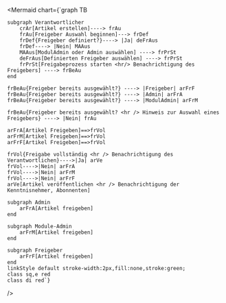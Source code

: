 
<Mermaid
  chart={`graph TB
  
    subgraph Verantwortlicher
        crAr[Artikel erstellen]----> frAu
        frAu[Freigeber Auswahl beginnen]---> frDef
        frDef{Freigeber definiert?}----> |Ja| deFrAus
        frDef----> |Nein| MAAus
        MAAus[ModulAdmin oder Admin auswählen] ----> frPrSt
        deFrAus[Definierten Freigeber auswählen] ----> frPrSt
        frPrSt[Freigabeprozess starten <hr/> Benachrichtigung des Freigebers] ----> frBeAu
    end

    frBeAu{Freigeber bereits ausgewählt?} ----> |Freigeber| arFrF
    frBeAu{Freigeber bereits ausgewählt?} ----> |Admin| arFrA
    frBeAu{Freigeber bereits ausgewählt?} ----> |ModulAdmin| arFrM

    frBeAu{Freigeber bereits ausgewählt? <hr /> Hinweis zur Auswahl eines Freigebers} ----> |Nein| frAu
    
    arFrA[Artikel Freigeben]==>frVol
    arFrM[Artikel Freigeben]==>frVol
    arFrF[Artikel Freigeben]==>frVol

    frVol{Freigabe vollständig <hr /> Benachrichtigung des Verantwortlichen}---->|Ja| arVe
    frVol---->|Nein| arFrA
    frVol---->|Nein| arFrM
    frVol---->|Nein| arFrF
    arVe[Artikel veröffentlichen <hr /> Benachrichtigung der Kenntnisnehmer, Abonnenten]

    subgraph Admin
        arFrA[Artikel freigeben]
    end

    subgraph Module-Admin
        arFrM[Artikel freigeben]
    end

    subgraph Freigeber
        arFrF[Artikel freigeben]
    end
    linkStyle default stroke-width:2px,fill:none,stroke:green;
    class sq,e red
    class di red`}

/>
